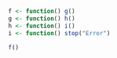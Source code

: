 ```r
f <- function() g()
g <- function() h()
h <- function() i()
i <- function() stop("Error")
```

```r
f()
```
